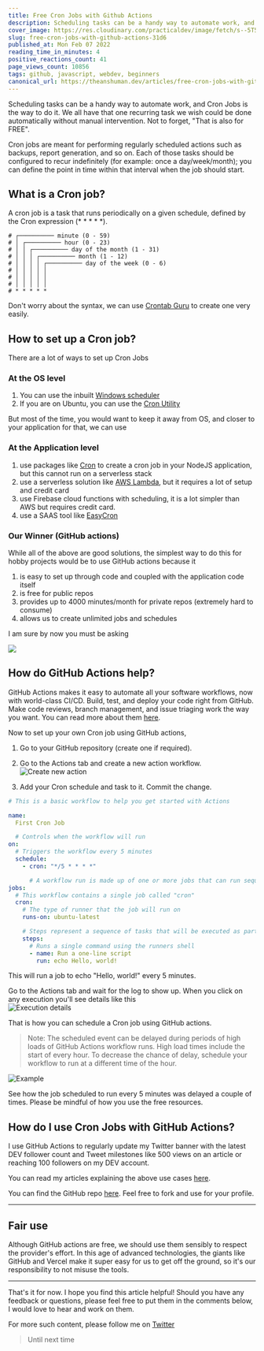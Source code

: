 ```yaml
---
title: Free Cron Jobs with Github Actions
description: Scheduling tasks can be a handy way to automate work, and Cron Jobs is the way to do it. We all have...
cover_image: https://res.cloudinary.com/practicaldev/image/fetch/s--5T5PpMK7--/c_imagga_scale,f_auto,fl_progressive,h_420,q_auto,w_1000/https://dev-to-uploads.s3.amazonaws.com/uploads/articles/rs5iw249ybn5hxqmvbna.png
slug: free-cron-jobs-with-github-actions-31d6
published_at: Mon Feb 07 2022
reading_time_in_minutes: 4
positive_reactions_count: 41
page_views_count: 10856
tags: github, javascript, webdev, beginners
canonical_url: https://theanshuman.dev/articles/free-cron-jobs-with-github-actions-31d6
---
```


Scheduling tasks can be a handy way to automate work, and Cron Jobs is the way to do it. We all have that one recurring task we wish could be done automatically without manual intervention. Not to forget, "That is also for FREE".

Cron jobs are meant for performing regularly scheduled actions such as backups, report generation, and so on. Each of those tasks should be configured to recur indefinitely (for example: once a day/week/month); you can define the point in time within that interval when the job should start.

## What is a Cron job?

A cron job is a task that runs periodically on a given schedule, defined by the Cron expression (\* \* \* \* \*).

```
# ┌────────── minute (0 - 59)
# │ ┌────────── hour (0 - 23)
# │ │ ┌────────── day of the month (1 - 31)
# │ │ │ ┌────────── month (1 - 12)
# │ │ │ │ ┌────────── day of the week (0 - 6)
# │ │ │ │ │
# │ │ │ │ │
# │ │ │ │ │
# * * * * *
```

Don't worry about the syntax, we can use [Crontab Guru](https://crontab.guru/) to create one very easily.

## How to set up a Cron job?

There are a lot of ways to set up Cron Jobs

### At the OS level

1. You can use the inbuilt [Windows scheduler](https://www.windowscentral.com/how-create-automated-task-using-task-scheduler-windows-10)
2. If you are on Ubuntu, you can use the [Cron Utility](https://www.digitalocean.com/community/tutorials/how-to-use-cron-to-automate-tasks-ubuntu-1804)

But most of the time, you would want to keep it away from OS, and closer to your application for that, we can use

### At the Application level

1. use packages like [Cron](https://www.npmjs.com/package/cron) to create a cron job in your NodeJS application, but this cannot run on a serverless stack
2. use a serverless solution like [AWS Lambda](https://docs.aws.amazon.com/AmazonCloudWatch/latest/events/RunLambdaSchedule.html), but it requires a lot of setup and credit card
3. use Firebase cloud functions with scheduling, it is a lot simpler than AWS but requires credit card.
4. use a SAAS tool like [EasyCron](https://www.easycron.com)

### Our Winner (GitHub actions)

While all of the above are good solutions, the simplest way to do this for hobby projects would be to use GitHub actions because it

1. is easy to set up through code and coupled with the application code itself
2. is free for public repos
3. provides up to 4000 minutes/month for private repos (extremely hard to consume)
4. allows us to create unlimited jobs and schedules

I am sure by now you must be asking

<img
  className="w-96 h-96"
  src="https://media.giphy.com/media/jskVGCYTsc3lGM1zpB/giphy.gif"
/>

## How do GitHub Actions help?

GitHub Actions makes it easy to automate all your software workflows, now with world-class CI/CD. Build, test, and deploy your code right from GitHub. Make code reviews, branch management, and issue triaging work the way you want. You can read more about them [here](https://github.com/features/actions).

Now to set up your own Cron job using GitHub actions,

1. Go to your GitHub repository (create one if required).
2. Go to the Actions tab and create a new action workflow.
   ![Create new action](https://dev-to-uploads.s3.amazonaws.com/uploads/articles/p2j6r78ekmgp9919pu35.png)

3. Add your Cron schedule and task to it. Commit the change.

```yaml
# This is a basic workflow to help you get started with Actions

name:
  First Cron Job

  # Controls when the workflow will run
on:
  # Triggers the workflow every 5 minutes
  schedule:
    - cron: "*/5 * * * *"

      # A workflow run is made up of one or more jobs that can run sequentially or in parallel
jobs:
  # This workflow contains a single job called "cron"
  cron:
    # The type of runner that the job will run on
    runs-on: ubuntu-latest

    # Steps represent a sequence of tasks that will be executed as part of the job
    steps:
      # Runs a single command using the runners shell
      - name: Run a one-line script
        run: echo Hello, world!
```

This will run a job to echo "Hello, world!" every 5 minutes.

Go to the Actions tab and wait for the log to show up. When you click on any execution you'll see details like this  
![Execution details](https://dev-to-uploads.s3.amazonaws.com/uploads/articles/t6j2sodmnw7ye6l897bd.png)

That is how you can schedule a Cron job using GitHub actions.

> Note: The scheduled event can be delayed during periods of high loads of GitHub Actions workflow runs. High load times include the start of every hour. To decrease the chance of delay, schedule your workflow to run at a different time of the hour.

![Example](https://dev-to-uploads.s3.amazonaws.com/uploads/articles/qu16e8p7pnf9amo5l300.png)

See how the job scheduled to run every 5 minutes was delayed a couple of times. Please be mindful of how you use the free resources.

## How do I use Cron Jobs with GitHub Actions?

I use GitHub Actions to regularly update my Twitter banner with the latest DEV follower count and Tweet milestones like 500 views on an article or reaching 100 followers on my DEV account.

You can read my articles explaining the above use cases [here](https://dev.to/anshuman_bhardwaj/automatically-tweet-popular-article-from-dev-246f).

You can find the GitHub repo [here](https://github.com/Anshuman71/tweet-my-articles). Feel free to fork and use for your profile.

---

## Fair use

Although GitHub actions are free, we should use them sensibly to respect the provider's effort. In this age of advanced technologies, the giants like GitHub and Vercel make it super easy for us to get off the ground, so it's our responsibility to not misuse the tools.

---

That's it for now. I hope you find this article helpful! Should you have any feedback or questions, please feel free to put them in the comments below, I would love to hear and work on them.

For more such content, please follow me on [Twitter](https://twitter.com/sun_anshuman)

> Until next time
